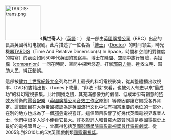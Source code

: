 [[Image:TARDIS-trans.png|110px]]《'''異世奇人'''》（[[英語|英語]]：'''''{{lang|en|Doctor Who}}'''''） 是一部由[[英國廣播公司|英國廣播公司]]（BBC）出品的長壽英國科幻电视剧。此片描述了一位名為「[[博士_(異世奇人)|博士]]」（[[:en:Doctor_(Doctor_Who)|Doctor]]）的时间领主，時光機器[[TARDIS|TARDIS]]（Time And Relative Dimension(s) In Space，時間和空間相對維度的縮寫）的表面如同50年代英國的[[警察亭|警察亭]]，博士在[[時間旅行|時間]]、空間中旅行冒險，與[[搭檔_(異世奇人)|搭檔]]（[[:en:Companion_(Doctor_Who)|companion]]）一同在時間、空間中探索悠遊、打擊[[《異世奇人》怪物和外星人列表|邪惡力量]]、拯救文明、幫助人民、糾正錯誤。

這部被[[健力士世界紀錄大全|健力士世界紀錄大全]]列為世界上最長的科幻電視影集，從其整體播出收視率、DVD和書籍出售、iTunes下載量、“非法下載”來看，也被列入有史以來“最成功”的科幻電視影集。此片開播之初，其充滿想像力的劇情、低成本卻有創意的[[特效|特效]]及前衛的[[電音配樂|電音配樂]]（[[:en:BBC_Radiophonic_Workshop|英國廣播公司音效工作室]]原創）等原因都讓它備受各界肯定。這個節目在大英帝國被認為是[[英國流行文化|英國流行文化]]中佔有相當重要的地位的一部分，在別的地方也成為了一個[[邪典电影|邪典]]電視喜好。這個節目影響了好幾代英國電視界專業人士，他們中很多人從小便看它長大。許多影評人和普羅大眾[[#獎項|贊同]]這是英國電視史上最好的電視節目之一，曾贏得包括[[英國影藝學院電影電視獎|英國影藝學院電影電視獎]][[英國影藝學院最佳電視劇獎|最佳電視劇獎]]、從2005年到2010年的5次英國戲劇類[[國家電視獎|國家電視獎]]。